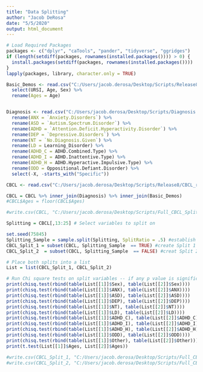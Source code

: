 ---
title: "Data Splitting"
author: "Jacob DeRosa"
date: "5/5/2020"
output: html_document
---

```{r, include=F, echo=F}

# Load Required Packages
packages <- c("dplyr", "caTools", "pander", "tidyverse", "ggridges")
if (length(setdiff(packages, rownames(installed.packages()))) > 0) {
  install.packages(setdiff(packages, rownames(installed.packages())))
}
lapply(packages, library, character.only = TRUE)

```

```{r}

Basic_Demos <- read.csv("C:/Users/jacob.derosa/Desktop/Scripts/Release8/Basic_Demos_r8.csv", header =T, sep = ",")  %>%
  select(URSI, Age, Sex) %>%
  rename(Ages = Age)


Diagnosis <- read.csv("C:/Users/jacob.derosa/Desktop/Scripts/Diagnosis.csv", header = T, sep = ",") %>%
  rename(ANX = `Anxiety.Disorders`) %>%
  rename(ASD = `Autism.Spectrum.Disorder`) %>%
  rename(ADHD = `Attention.Deficit.Hyperactivity.Disorder`) %>%
  rename(DEP = `Depressive.Disorders`) %>%
  rename(NT = `No.Diagnosis.Given`) %>%
  rename(LD = Learning_Disorder) %>%
  rename(ADHD_C = ADHD.Combined.Type) %>%
  rename(ADHD_I = ADHD.Inattentive.Type) %>%
  rename(ADHD_H = ADHD.Hyperactive.Impulsive.Type) %>%
  rename(ODD = Oppositional.Defiant.Disorder) %>% 
  select(-X, -starts_with("Specific"))

CBCL <- read.csv("C:/Users/jacob.derosa/Desktop/Scripts/Release8/CBCL_r8.csv", header =T, sep = ",") %>% select(URSI, ends_with("_T"))

CBCL = CBCL %>% inner_join(Diagnosis) %>% inner_join(Basic_Demos)
#CBCL$Ages = floor(CBCL$Ages) 

#write.csv(CBCL, "C:/Users/jacob.derosa/Desktop/Scripts/Full_CBCL_Splits/CBCL.csv")

```

```{r}

Splitting = CBCL[,13:25] # Select variables to split on 

set.seed(75845) 
Splitting_Sample = sample.split(Splitting, SplitRatio = .5) #establish split ratio 
CBCL_Split_1 = subset(CBCL, Splitting_Sample  == TRUE) #create Split 1
CBCL_Split_2  = subset(CBCL, Splitting_Sample  == FALSE) #creat Split 2 

# Place both splits into a list 
List = list(CBCL_Split_1, CBCL_Split_2)

# Run Chi square tests on split variables -- if any p value is significant, change seed and rerun 
print(chisq.test(rbind(table(List[[1]]$Sex), table(List[[2]]$Sex)))) 
print(chisq.test(rbind(table(List[[1]]$ANX), table(List[[2]]$ANX))))
print(chisq.test(rbind(table(List[[1]]$ASD), table(List[[2]]$ASD))))
print(chisq.test(rbind(table(List[[1]]$DEP), table(List[[2]]$DEP))))
print(chisq.test(rbind(table(List[[1]]$NT), table(List[[2]]$NT))))
print(chisq.test(rbind(table(List[[1]]$LD), table(List[[2]]$LD))))
print(chisq.test(rbind(table(List[[1]]$ADHD_C), table(List[[2]]$ADHD_C))))
print(chisq.test(rbind(table(List[[1]]$ADHD_I), table(List[[2]]$ADHD_I))))
print(chisq.test(rbind(table(List[[1]]$ADHD_H), table(List[[2]]$ADHD_H))))
print(chisq.test(rbind(table(List[[1]]$ODD), table(List[[2]]$ODD))))
print(chisq.test(rbind(table(List[[1]]$Other), table(List[[2]]$Other))))
print(t.test(List[[1]]$Ages, List[[2]]$Ages))

#write.csv(CBCL_Split_1, "C:/Users/jacob.derosa/Desktop/Scripts/Full_CBCL_Splits/All_CBCL_Splits/CBCL_Split_1.csv")
#write.csv(CBCL_Split_2, "C:/Users/jacob.derosa/Desktop/Scripts/Full_CBCL_Splits/All_CBCL_Splits/CBCL_Split_2.csv")

```